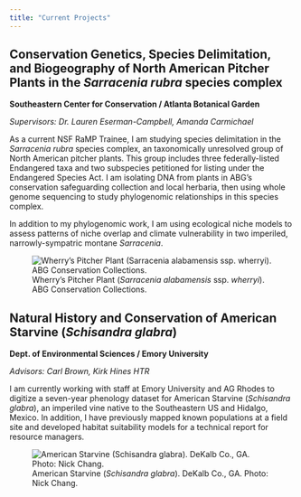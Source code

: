 ```yaml
---
title: "Current Projects"
---
```


## Conservation Genetics, Species Delimitation, and Biogeography of North American Pitcher Plants in the *Sarracenia rubra* species complex

**Southeastern Center for Conservation / Atlanta Botanical Garden**

*Supervisors: Dr. Lauren Eserman-Campbell, Amanda Carmichael*

As a current NSF RaMP Trainee, I am studying species delimitation in the *Sarracenia rubra* species complex, an taxonomically unresolved group of North American pitcher plants. This group includes three federally-listed Endangered taxa and two subspecies petitioned for listing under the Endangered Species Act. I am isolating DNA from plants in ABG's conservation safeguarding collection and local herbaria, then using whole genome sequencing to study phylogenomic relationships in this species complex.

In addition to my phylogenomic work, I am using ecological niche models to assess patterns of niche overlap and climate vulnerability in two imperiled, narrowly-sympatric montane *Sarracenia*.

![Wherry's Pitcher Plant (*Sarracenia alabamensis* ssp. *wherryi*). ABG Conservation Collections.](images/IMG_4661-01.jpeg)

## Natural History and Conservation of American Starvine (*Schisandra glabra*)

**Dept. of Environmental Sciences / Emory University**

*Advisors: Carl Brown, Kirk Hines HTR*

I am currently working with staff at Emory University and AG Rhodes to digitize a seven-year phenology dataset for American Starvine (*Schisandra glabra*), an imperiled vine native to the Southeastern US and Hidalgo, Mexico. In addition, I have previously mapped known populations at a field site and developed habitat suitability models for a technical report for resource managers.

![American Starvine (*Schisandra glabra*). DeKalb Co., GA. Photo: Nick Chang.](images/A3677804-7500-43CB-B086-56AC94ACCB65.jpeg)

## 
